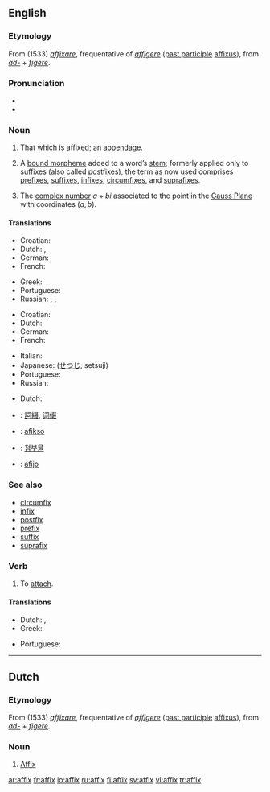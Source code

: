 {{see|Affix}}
{{wikipedia}}
==English==

===Etymology===
From {{ML.}} (1533) ''[[affixare]]'', frequentative of {{L.}} ''[[affigere]]'' ([[past participle]] [[affixus]]), from ''[[ad-]]'' + ''[[figere]]''.

===Pronunciation===
*{{IPA|/'æfiks/}}
* {{rhymes|ɪks}}

===Noun===
{{en-noun|es}}

# That which is affixed; an [[appendage]].
# {{linguistics}} A [[bound morpheme]] added to a word’s [[stem]]; formerly applied only to [[suffix]]es (also called [[postfix]]es), the term as now used comprises [[prefix]]es, [[suffix]]es, [[infix]]es, [[circumfix]]es, and [[suprafix]]es.
# {{mathematics}} The [[complex number]] <math>a+bi</math> associated to the point in the [[Gauss Plane]] with coordinates <math>(a,b)</math>.

====Translations====
{{trans-top|that which is affixed}}
*Croatian: {{t-|hr|afiks|m}}
* Dutch: {{t-|nl|affix|n}}, {{t+|nl|aanhangsel}} {{n}}
* German: {{t+|de|Affix|n}}
* French: {{t|fr|affixe|f}}
{{trans-mid}}
* Greek: {{t|el|προσθήκη|f|sc=Grek}}
* Portuguese: {{t|pt|afixo|m}}
* Russian: {{t|ru|добавление|n|tr=dobavl'énije|sc=Cyrl}}, {{t|ru|дополнение|n|tr=dopoln'énije|sc=Cyrl}}, {{t|ru|придаток|n|tr=pridátok|sc=Cyrl}}
{{trans-bottom}}

{{trans-top|linguistics: a bound morpheme added to a word’s stem}}
*Croatian: {{t-|hr|afiks|m}}
* Dutch: {{t-|nl|affix|n}}
* German: {{t+|de|Affix|n}}
* French: {{t|fr|affixe|f}}
{{trans-mid}}
* Italian: {{t|it|confisso|m}}
*Japanese: {{JAchar|[[接辞]]}} ([[せつじ]], setsuji)
* Portuguese: {{t|pt|afixo|m}}
* Russian: {{t-|ru|аффикс|m|tr=áffiks|sc=Cyrl}}
{{trans-bottom}}

{{trans-top|mathematics: The complex number associated to a point}}
* Dutch: {{t-|nl|affix|n}}
{{trans-mid}}
{{trans-bottom}}

{{checktrans}}
{{trans-top|Translations to be checked}}
*{{ttbc|Chinese}}: [[詞綴]], [[词缀]]
*{{ttbc|Esperanto}}: [[afikso]]
{{trans-mid}}
*{{ttbc|Korean}}: [[첨부물]]
*{{ttbc|Spanish}}: [[afijo]] {{m}}
{{trans-bottom}}

===See also===
*[[circumfix]]
*[[infix]]
*[[postfix]]
*[[prefix]]
*[[suffix]]
*[[suprafix]]

===Verb===
{{en-verb|affix|es}}
# To [[attach]].

====Translations====
{{trans-top|to attach}}
*Dutch: {{t+|nl|vastmaken}} {{t+|nl|aan}}, {{t|nl|aanhangen}}
* Greek: {{t|el|κολλώ|sc=Grek}}
{{trans-mid}}
* Portuguese: {{t|pt|afixar}}
{{trans-bottom}}

----

==Dutch==

===Etymology===
From {{ML.|nl}} (1533) ''[[affixare]]'', frequentative of {{L.|nl}} ''[[affigere]]'' ([[past participle]] [[affixus]]), from ''[[ad-]]'' + ''[[figere]]''.

===Noun===
{{nl-noun|g=n}}

# [[#English|Affix]] {{italbrac|linguistics and mathematics}}

[[ar:affix]]
[[fr:affix]]
[[io:affix]]
[[ru:affix]]
[[fi:affix]]
[[sv:affix]]
[[vi:affix]]
[[tr:affix]]